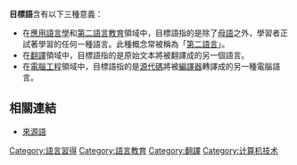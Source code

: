 '''目標語'''含有以下三種意義：

*在[[應用語言學|應用語言學]]和[[第二語言|第二語言]][[教育學|教育]]領域中，目標語指的是除了[[母語|母語]]之外，學習者正試著學習的任何一種語言。此種概念常被稱為「[[第二語言|第二語言]]」。
*在[[翻譯|翻譯]]領域中，目標語指的是原始文本將被翻譯成的另一個語言。
*在[[電腦工程|電腦工程]]領域中，目標語指的是[[源代碼|源代碼]]將被[[編譯器|編譯器]]轉譯成的另一種電腦語言。

==相關連結==
*[[來源語|來源語]]

{{disambig|Cat=三字消歧義}}

[[Category:語言習得|Category:語言習得]]
[[Category:語言教育|Category:語言教育]]
[[Category:翻譯|Category:翻譯]]
[[Category:计算机技术|Category:计算机技术]]